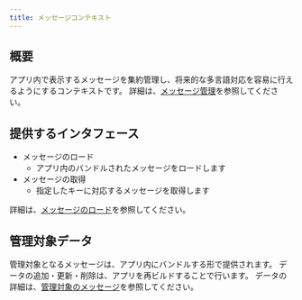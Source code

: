 ```yaml
---
title: メッセージコンテキスト
---
```


## 概要

アプリ内で表示するメッセージを集約管理し、将来的な多言語対応を容易に行えるようにするコンテキストです。
詳細は、[メッセージ管理](../../application-architecture/message-configuration/overview.mdx)を参照してください。

## 提供するインタフェース

- メッセージのロード
  - アプリ内のバンドルされたメッセージをロードします
- メッセージの取得
  - 指定したキーに対応するメッセージを取得します

詳細は、[メッセージのロード](../../application-architecture/message-configuration/load-message.mdx)を参照してください。

## 管理対象データ

管理対象となるメッセージは、アプリ内にバンドルする形で提供されます。
データの追加・更新・削除は、アプリを再ビルドすることで行います。
データの詳細は、[管理対象のメッセージ](../../application-architecture/message-configuration/managed-message.mdx)を参照してください。
